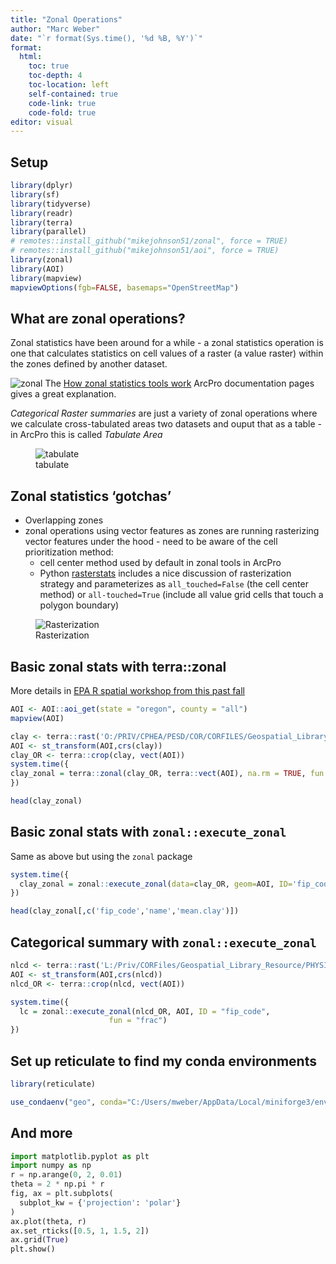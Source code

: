 ```yaml
---
title: "Zonal Operations"
author: "Marc Weber"
date: "`r format(Sys.time(), '%d %B, %Y')`"
format: 
  html:
    toc: true
    toc-depth: 4
    toc-location: left
    self-contained: true
    code-link: true
    code-fold: true
editor: visual
---
```


## Setup

```r
library(dplyr)
library(sf)
library(tidyverse)
library(readr)
library(terra)
library(parallel)
# remotes::install_github("mikejohnson51/zonal", force = TRUE)
# remotes::install_github("mikejohnson51/aoi", force = TRUE)
library(zonal)
library(AOI)
library(mapview)
mapviewOptions(fgb=FALSE, basemaps="OpenStreetMap")
```

## What are zonal operations?

Zonal statistics have been around for a while - a zonal statistics operation is one that calculates statistics on cell values of a raster (a value raster) within the zones defined by another dataset.

![zonal](zonal.png) The [How zonal statistics tools work](https://pro.arcgis.com/en/pro-app/latest/tool-reference/spatial-analyst/how-zonal-statistics-works.htm#:~:text=A%20zonal%20statistics%20operation%20is,and%20Zonal%20Statistics%20as%20Table.) ArcPro documentation pages gives a great explanation.

*Categorical Raster summaries* are just a variety of zonal operations where we calculate cross-tabulated areas two datasets and ouput that as a table - in ArcPro this is called *Tabulate Area*

![tabulate](tabulate.png)

## Zonal statistics 'gotchas'

- Overlapping zones
- zonal operations using vector features as zones are running rasterizing vector features under the hood - need to be aware of the cell prioritization method:
  - cell center method used by default in zonal tools in ArcPro
  - Python [rasterstats](https://pythonhosted.org/rasterstats/manual.html ) includes a nice discussion of rasterization strategy and parameterizes as `all_touched=False` (the cell center method) or `all-touched=True` (include all value grid cells that touch a polygon boundary)
  
![Rasterization](Rasterization.png)

## Basic zonal stats with terra::zonal
More details in [EPA R spatial workshop from this past fall](https://usepa.github.io/spatialdata.epaR2023/geoprocessing.html#zonal-operations)

```r
AOI <- AOI::aoi_get(state = "oregon", county = "all")
mapview(AOI)
```

```r
clay <- terra::rast('O:/PRIV/CPHEA/PESD/COR/CORFILES/Geospatial_Library_Projects/StreamCat/LandscapeRasters/QAComplete/clay.tif')
AOI <- st_transform(AOI,crs(clay))
clay_OR <- terra::crop(clay, vect(AOI))
system.time({
clay_zonal = terra::zonal(clay_OR, terra::vect(AOI), na.rm = TRUE, fun = "mean")
})
```

```r
head(clay_zonal)
```

## Basic zonal stats with `zonal::execute_zonal`
Same as above but using the `zonal` package
```r
system.time({
  clay_zonal = zonal::execute_zonal(data=clay_OR, geom=AOI, ID='fip_code',fun = "mean")
})
```

```r
head(clay_zonal[,c('fip_code','name','mean.clay')])
```

## Categorical summary with `zonal::execute_zonal`
```r
nlcd <- terra::rast('L:/Priv/CORFiles/Geospatial_Library_Resource/PHYSICAL/LAND_USE_LAND_COVER/NLCD/nlcd2016/NLCD_2001_Land_Cover_L48_20190424.img')
AOI <- st_transform(AOI,crs(nlcd))
nlcd_OR <- terra::crop(nlcd, vect(AOI))

system.time({
  lc = zonal::execute_zonal(nlcd_OR, AOI, ID = "fip_code", 
                      fun = "frac")
})
```

## Set up reticulate to find my conda environments

```r
library(reticulate)

use_condaenv("geo", conda="C:/Users/mweber/AppData/Local/miniforge3/envs/geo", required = TRUE)
```

## And more

```python
import matplotlib.pyplot as plt
import numpy as np
r = np.arange(0, 2, 0.01)
theta = 2 * np.pi * r
fig, ax = plt.subplots(
  subplot_kw = {'projection': 'polar'} 
)
ax.plot(theta, r)
ax.set_rticks([0.5, 1, 1.5, 2])
ax.grid(True)
plt.show()
```
